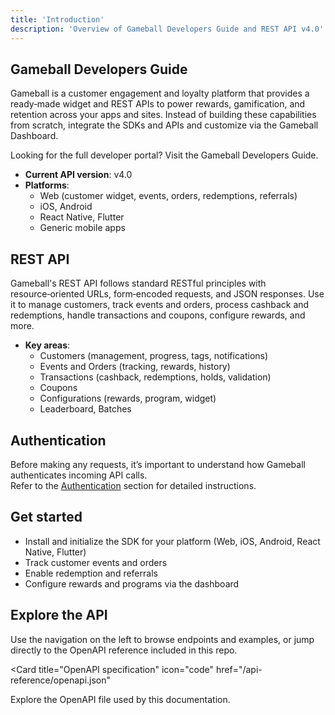 ```yaml
---
title: 'Introduction'
description: 'Overview of Gameball Developers Guide and REST API v4.0'
---
```


## Gameball Developers Guide

Gameball is a customer engagement and loyalty platform that provides a ready‑made widget and REST APIs to power rewards, gamification, and retention across your apps and sites. Instead of building these capabilities from scratch, integrate the SDKs and APIs and customize via the Gameball Dashboard.

<Callout>
Looking for the full developer portal? Visit the Gameball Developers Guide.
</Callout>

- **Current API version**: v4.0
- **Platforms**:
  - Web (customer widget, events, orders, redemptions, referrals)
  - iOS, Android
  - React Native, Flutter
  - Generic mobile apps

## REST API

Gameball's REST API follows standard RESTful principles with resource‑oriented URLs, form‑encoded requests, and JSON responses. Use it to manage customers, track events and orders, process cashback and redemptions, handle transactions and coupons, configure rewards, and more.

- **Key areas**:
  - Customers (management, progress, tags, notifications)
  - Events and Orders (tracking, rewards, history)
  - Transactions (cashback, redemptions, holds, validation)
  - Coupons
  - Configurations (rewards, program, widget)
  - Leaderboard, Batches

## Authentication

Before making any requests, it’s important to understand how Gameball authenticates incoming API calls.  
Refer to the [Authentication](../api-reference/overview/authentication) section for detailed instructions.

## Get started

- Install and initialize the SDK for your platform (Web, iOS, Android, React Native, Flutter)
- Track customer events and orders
- Enable redemption and referrals
- Configure rewards and programs via the dashboard

## Explore the API

Use the navigation on the left to browse endpoints and examples, or jump directly to the OpenAPI reference included in this repo.

<Card
  title="OpenAPI specification"
  icon="code"
  href="/api-reference/openapi.json"
>
  Explore the OpenAPI file used by this documentation.
</Card>
